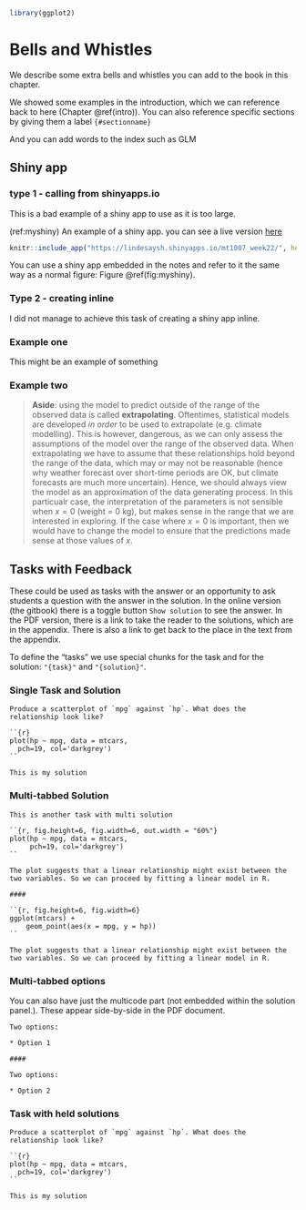 ```r
library(ggplot2)
```


# Bells and Whistles {#bellsandwhistles}

We describe some extra bells and whistles you can add to the book in this chapter.

We showed some examples in the introduction, which we can reference back to here (Chapter \@ref(intro)). You can also reference specific sections by giving them a label `{#sectionname}`

And you can add words to the index such as GLM \index{GLM}

## Shiny app

### type 1 - calling from shinyapps.io

This is a bad example of a shiny app to use as it is too large.  

(ref:myshiny) An example of a shiny app. you can see a live version [here](https://lindesaysh.shinyapps.io/mt1007_week22/)

```r
knitr::include_app("https://lindesaysh.shinyapps.io/mt1007_week22/", height='600px')
```


You can use a shiny app embedded in the notes and refer to it the same way as a normal figure: Figure \@ref(fig:myshiny).

### Type 2 - creating inline

I did not manage to achieve this task of creating a shiny app inline. 

<!-- ```{r eruptions, echo=FALSE} -->
<!-- selectInput( -->
<!--   'breaks', label = 'Number of bins:', -->
<!--   choices = c(10, 20, 35, 50), selected = 20 -->
<!-- ) -->

<!-- renderPlot({ -->
<!--   par(mar = c(4, 4, .1, .5)) -->
<!--   hist( -->
<!--     faithful$eruptions, as.numeric(input$breaks), -->
<!--     col = 'gray', border = 'white', -->
<!--     xlab = 'Duration (minutes)', main = '' -->
<!--   ) -->
<!-- }) -->
<!-- ``` -->


### Example one

This might be an example of something

### Example two

> **Aside**: using the model to predict outside of the range of the observed data is called **extrapolating**. Oftentimes, statistical models are developed *in order* to be used to extrapolate (e.g. climate modelling). This is however, dangerous, as we can only assess the assumptions of the model over the range of the observed data. When extrapolating we have to assume that these relationships hold beyond the range of the data, which may or may not be reasonable (hence why weather forecast over short-time periods are OK, but climate forecasts are much more uncertain). Hence, we should always view the model as an approximation of the data generating process. In this particualr case, the interpretation of the parameters is not sensible when $x = 0$ (weight = 0 kg), but makes sense in the range that we are interested in exploring. If the case where $x = 0$ is important, then we would have to change the model to ensure that the predictions made sense at those values of $x$.

## Tasks with Feedback

These could be used as tasks with the answer or an opportunity to ask students a question with the answer in the solution.  In the online version (the gitbook) there is a toggle button `Show solution` to see the answer.  In the PDF version, there is a link to take the reader to the solutions, which are in the appendix. There is also a link to get back to the place in the text from the appendix. 

To define the "tasks" we use special chunks for the task and for the solution: `"{task}"` and  `"{solution}"`.

### Single Task and Solution

```task

Produce a scatterplot of `mpg` against `hp`. What does the relationship look like?

```

```solution

``{r}
plot(hp ~ mpg, data = mtcars, 
  pch=19, col='darkgrey')
``

This is my solution

```


### Multi-tabbed Solution

```task

This is another task with multi solution

```


```solution

``{r, fig.height=6, fig.width=6, out.width = "60%"}
plot(hp ~ mpg, data = mtcars,
     pch=19, col='darkgrey')
``

The plot suggests that a linear relationship might exist between the two variables. So we can proceed by fitting a linear model in R.

####

``{r, fig.height=6, fig.width=6}
ggplot(mtcars) +
    geom_point(aes(x = mpg, y = hp))
``

The plot suggests that a linear relationship might exist between the two variables. So we can proceed by fitting a linear model in R.

```

### Multi-tabbed options

You can also have just the multicode part (not embedded within the solution panel.). These appear side-by-side in the PDF document. 

```multCode

Two options: 

* Option 1

####

Two options:
    
* Option 2

```


### Task with held solutions

```task

Produce a scatterplot of `mpg` against `hp`. What does the relationship look like?

```

```solution

``{r}
plot(hp ~ mpg, data = mtcars, 
  pch=19, col='darkgrey')
``

This is my solution

```

